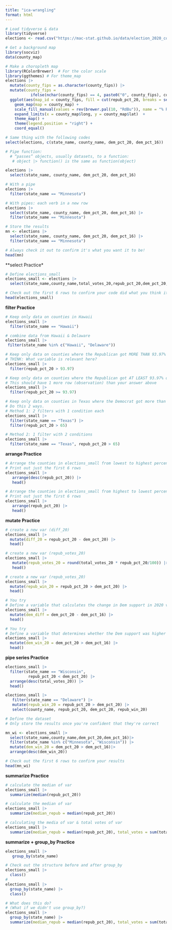 ```yaml
---
title: "ica-wrangling"
format: html
---
```


```r
# Load tidyverse & data
library(tidyverse)
elections <- read.csv("https://mac-stat.github.io/data/election_2020_county.csv")
```

```r
# Get a background map
library(socviz)
data(county_map)

# Make a choropleth map
library(RColorBrewer)  # For the color scale
library(ggthemes) # For theme_map
elections |> 
  mutate(county_fips = as.character(county_fips)) |> 
  mutate(county_fips = 
           ifelse(nchar(county_fips) == 4, paste0("0", county_fips), county_fips)) |> 
  ggplot(aes(map_id = county_fips, fill = cut(repub_pct_20, breaks = seq(0, 100, by = 10)))) +
    geom_map(map = county_map) +
    scale_fill_manual(values = rev(brewer.pal(10, "RdBu")), name = "% Republican") +
    expand_limits(x = county_map$long, y = county_map$lat)  + 
    theme_map() +
    theme(legend.position = "right") + 
    coord_equal()
```

```r
# Same thing with the following codes
select(elections, c(state_name, county_name, dem_pct_20, dem_pct_16))
```

```r
# Pipe function: 
  # “passes” objects, usually datasets, to a function:
   # object |> function() is the same as function(object)

elections |> 
  select(state_name, county_name, dem_pct_20, dem_pct_16)
```

```r
# With a pipe
elections |> 
  filter(state_name == "Minnesota")
```

```r
# With pipes: each verb in a new row
elections |> 
  select(state_name, county_name, dem_pct_20, dem_pct_16) |> 
  filter(state_name == "Minnesota")
```

```r
# Store the results
mn <- elections |> 
  select(state_name, county_name, dem_pct_20, dem_pct_16) |> 
  filter(state_name == "Minnesota")

# Always check it out to confirm it's what you want it to be!
head(mn)
```

**select Practice*

```r
# Define elections_small
elections_small <- elections |>
  select(state_name,county_name,total_votes_20,repub_pct_20,dem_pct_20,total_votes_16,dem_pct_16)

# Check out the first 6 rows to confirm your code did what you think it did!
head(elections_small)
```

**filter Practice**

```r
# Keep only data on counties in Hawaii
elections_small |>
  filter(state_name == "Hawaii")
```


```r
# combine data from Hawaii & Delaware
elections_small |> 
 filter(state_name %in% c("Hawaii", "Delaware"))
```

```r
# Keep only data on counties where the Republican got MORE THAN 93.97% of the vote in 2020
# THINK: What variable is relevant here?
elections_small |>
  filter(repub_pct_20 > 93.97)
```

```r
# Keep only data on counties where the Republican got AT LEAST 93.97% of the vote in 2020
# This should have 1 more row (observation) than your answer above
elections_small |>
  filter(repub_pct_20 >= 93.97)
```

```r
# Keep only data on counties in Texas where the Democrat got more than 65% of the vote in 2020
# Do this 2 ways.
# Method 1: 2 filters with 1 condition each
elections_small |> 
  filter(state_name == "Texas") |> 
  filter(repub_pct_20 > 65)

# Method 2: 1 filter with 2 conditions
elections_small |> 
  filter(state_name == "Texas", repub_pct_20 > 65)
```

**arrange Practice**
```r
# Arrange the counties in elections_small from lowest to highest percentage of 2020 Republican support
# Print out just the first 6 rows
elections_small |> 
   arrange(desc(repub_pct_20)) |> 
   head()
```

```r
# Arrange the counties in elections_small from highest to lowest percentage of 2020 Republican support
# Print out just the first 6 rows
elections_small |> 
   arrange(repub_pct_20) |> 
   head()
```

**mutate Practice**
```r
# create a new var (diff_20)
elections_small |> 
  mutate(diff_20 = repub_pct_20 - dem_pct_20) |> 
  head()
```

```r
# create a new var (repub_votes_20)
elections_small |> 
   mutate(repub_votes_20 = round(total_votes_20 * repub_pct_20/100)) |> 
   head()
```

```r
# create a new var (repub_votes_20)
elections_small |> 
  mutate(repub_win_20 = repub_pct_20 > dem_pct_20) |> 
  head()
```

```r
# You try
# Define a variable that calculates the change in Dem support in 2020 vs 2016
elections_small |> 
  mutate(dem_diff = dem_pct_20 - dem_pct_16) |> 
  head()
```

```r
# You try
# Define a variable that determines whether the Dem support was higher in 2020 than in 2016 (TRUE/FALSE)
elections_small |> 
  mutate(dem_win_20 = dem_pct_20 > dem_pct_16) |> 
  head()
```

**pipe series Practice**
```r
elections_small |> 
  filter(state_name == "Wisconsin",
          repub_pct_20 < dem_pct_20) |> 
  arrange(desc(total_votes_20)) |> 
  head()
```

```r
elections_small |> 
   filter(state_name == "Delaware") |> 
   mutate(repub_win_20 = repub_pct_20 > dem_pct_20) |> 
   select(county_name, repub_pct_20, dem_pct_20, repub_win_20)
```

```r
# Define the dataset
# Only store the results once you're confident that they're correct

mn_wi <- elections_small |>
  select(state_name,county_name,dem_pct_20,dem_pct_16)|>
  filter(state_name %in% c("Minnesota", "Wisconsin")) |>
  mutate(dem_win_20 = dem_pct_20 > dem_pct_16)|>
  arrange(desc(dem_win_20)) 

# Check out the first 6 rows to confirm your results
head(mn_wi)
```

**summarize Practice**
```r
# calculate the median of var
elections_small |> 
  summarize(median(repub_pct_20))
```

```r
# calculate the median of var
elections_small |> 
  summarize(median_repub = median(repub_pct_20))
```

```r
# calculating the media of var & total votes of var
elections_small |> 
  summarize(median_repub = median(repub_pct_20), total_votes = sum(total_votes_20))
```

**summarize + group_by Practice**
```r
elections_small |> 
   group_by(state_name)
```

```r
# Check out the structure before and after group_by
elections_small |> 
  class()
# 
elections_small |> 
  group_by(state_name) |> 
  class()
```

```r
# What does this do?
# (What if we didn't use group_by?)
elections_small |> 
  group_by(state_name) |> 
  summarize(median_repub = median(repub_pct_20), total_votes = sum(total_votes_20)) 
```





